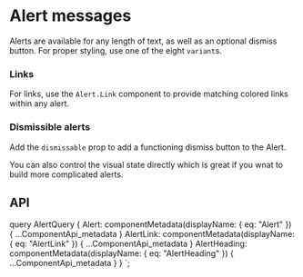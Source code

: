 

# Alert messages

Alerts are available for any length of text, as well as an optional
dismiss button. For proper styling, use one of the eight `variant`s.

<ReactPlayground codeText={Basic} />

### Links

For links, use the `Alert.Link` component to provide matching
colored links within any alert.

<ReactPlayground codeText={Link} />

### Dismissible alerts

Add the `dismissable` prop to add a functioning dismiss
button to the Alert.

<ReactPlayground codeText={Dismissible} />

You can also control the visual state directly which is great if you
wnat to build more complicated alerts.

<ReactPlayground codeText={DismissibleControlled} />

## API

<ComponentApi metadata={props.data.Alert} />
<ComponentApi metadata={props.data.AlertHeading} exportedBy={props.data.Alert} />
<ComponentApi metadata={props.data.AlertLink} exportedBy={props.data.Alert} />

  query AlertQuery {
    Alert: componentMetadata(displayName: { eq: "Alert" }) {
      ...ComponentApi_metadata
    }
    AlertLink: componentMetadata(displayName: { eq: "AlertLink" }) {
      ...ComponentApi_metadata
    }
    AlertHeading: componentMetadata(displayName: { eq: "AlertHeading" }) {
      ...ComponentApi_metadata
    }
  }
`;

